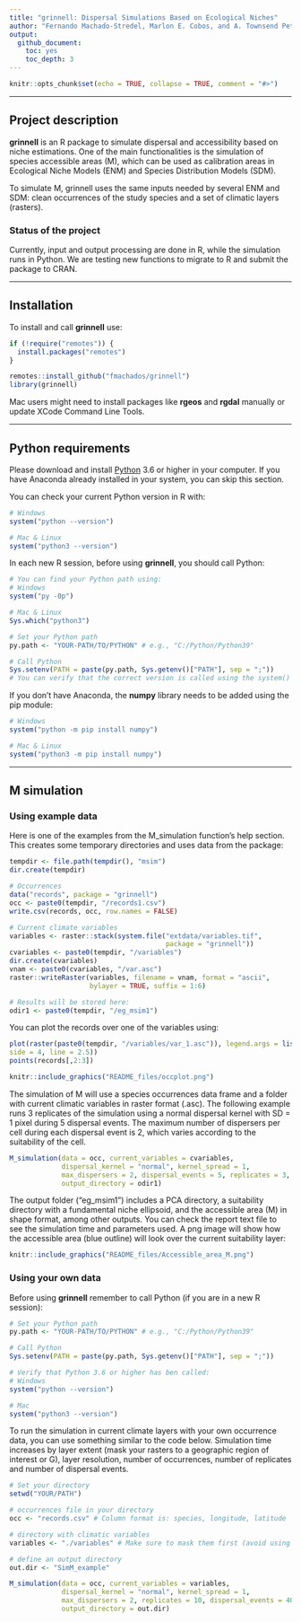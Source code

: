 ```yaml
---
title: "grinnell: Dispersal Simulations Based on Ecological Niches"
author: "Fernando Machado-Stredel, Marlon E. Cobos, and A. Townsend Peterson"
output:
  github_document:
    toc: yes
    toc_depth: 3
---
```


```r
knitr::opts_chunk$set(echo = TRUE, collapse = TRUE, comment = "#>")
```

<hr>

## Project description
**grinnell** is an R package to simulate dispersal and accessibility based on niche estimations. One of the main functionalities is the simulation of species accessible areas (M), which can be used as calibration areas in Ecological Niche Models (ENM) and Species Distribution Models (SDM).

To simulate M, grinnell uses the same inputs needed by several ENM and SDM: clean occurrences of the study species and a set of climatic layers (rasters).

### Status of the project
Currently, input and output processing are done in R, while the simulation runs in Python. We are testing new functions to migrate to R and submit the package to CRAN.

<hr>

## Installation
To install and call **grinnell** use:

```r
if (!require("remotes")) {
  install.packages("remotes")
}

remotes::install_github("fmachados/grinnell")
library(grinnell)
```

Mac users might need to install packages like **rgeos** and **rgdal** manually or update XCode Command Line Tools.

<hr>

## Python requirements
Please download and install [Python](https://www.python.org/downloads/) 3.6 or higher in your computer. If you have Anaconda already installed in your system, you can skip this section.

You can check your current Python version in R with:

```r
# Windows
system("python --version")

# Mac & Linux
system("python3 --version")
```

In each new R session, before using **grinnell**, you should call Python:

```r
# You can find your Python path using:
# Windows
system("py -0p")

# Mac & Linux
Sys.which("python3")

# Set your Python path
py.path <- "YOUR-PATH/TO/PYTHON" # e.g., "C:/Python/Python39"

# Call Python
Sys.setenv(PATH = paste(py.path, Sys.getenv()["PATH"], sep = ";"))
# You can verify that the correct version is called using the system() function as in the previous step
```

If you don't have Anaconda, the **numpy** library needs to be added using the pip module:

```r
# Windows
system("python -m pip install numpy")

# Mac & Linux
system("python3 -m pip install numpy")
```

<hr>

## M simulation 
### Using example data
Here is one of the examples from the M_simulation function's help section. This creates some temporary directories and uses data from the package:

```r
tempdir <- file.path(tempdir(), "msim")
dir.create(tempdir)

# Occurrences
data("records", package = "grinnell")
occ <- paste0(tempdir, "/records1.csv")
write.csv(records, occ, row.names = FALSE)

# Current climate variables
variables <- raster::stack(system.file("extdata/variables.tif",
                                       package = "grinnell"))
cvariables <- paste0(tempdir, "/variables") 
dir.create(cvariables)
vnam <- paste0(cvariables, "/var.asc")
raster::writeRaster(variables, filename = vnam, format = "ascii",
                    bylayer = TRUE, suffix = 1:6)

# Results will be stored here:
odir1 <- paste0(tempdir, "/eg_msim1")
```

You can plot the records over one of the variables using:

```r
plot(raster(paste0(tempdir, "/variables/var_1.asc")), legend.args = list(text = "Mean Temperature",
side = 4, line = 2.5))
points(records[,2:3])
```

```r
knitr::include_graphics("README_files/occplot.png")
```

The simulation of M will use a species occurrences data frame and a folder with current climatic variables in raster format (.asc). The following example runs 3 replicates of the simulation using a normal dispersal kernel with SD = 1 pixel during 5 dispersal events. The maximum number of dispersers per cell during each dispersal event is 2, which varies according to the suitability of the cell.

```r
M_simulation(data = occ, current_variables = cvariables,
             dispersal_kernel = "normal", kernel_spread = 1,
             max_dispersers = 2, dispersal_events = 5, replicates = 3,
             output_directory = odir1)
```

The output folder ("eg_msim1") includes a PCA directory, a suitability directory with a fundamental niche ellipsoid, and the accessible area (M) in shape format, among other outputs. You can check the report text file to see the simulation time and parameters used. A png image will show how the accessible area (blue outline) will look over the current suitability layer:

```r
knitr::include_graphics("README_files/Accessible_area_M.png")
```

### Using your own data
Before using **grinnell** remember to call Python (if you are in a new R session):

```r
# Set your Python path
py.path <- "YOUR-PATH/TO/PYTHON" # e.g., "C:/Python/Python39"

# Call Python
Sys.setenv(PATH = paste(py.path, Sys.getenv()["PATH"], sep = ";"))

# Verify that Python 3.6 or higher has ben called:
# Windows
system("python --version")

# Mac
system("python3 --version")
```

To run the simulation in current climate layers with your own occurrence data, you can use something similar to the code below. Simulation time increases by layer extent (mask your rasters to a geographic region of interest or G), layer resolution, number of occurrences, number of replicates and number of dispersal events.

```r
# Set your directory
setwd("YOUR/PATH")

# occurrences file in your directory
occ <- "records.csv" # Column format is: species, longitude, latitude

# directory with climatic variables 
variables <- "./variables" # Make sure to mask them first (avoid using global layers if not needed)

# define an output directory
out.dir <- "SimM_example" 

M_simulation(data = occ, current_variables = variables,
             dispersal_kernel = "normal", kernel_spread = 1,
             max_dispersers = 2, replicates = 10, dispersal_events = 40,
             output_directory = out.dir)
```
